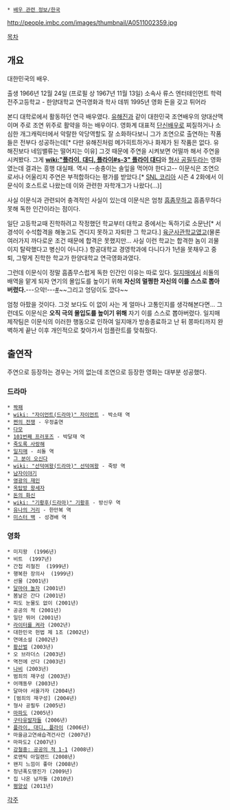  * [[배우 관련 정보/한국]]

http://people.imbc.com/images/thumbnail/A0511002359.jpg

[[목차]]
== 개요 ==
대한민국의 배우.

출생 1966년 12월 24일 (프로필 상 1967년 11월 13일)
소속사 류스 엔터테인먼트
학력 전주고등학교 - 한양대학교 연극영화과 학사
데뷔 1995년 영화 돈을 갖고 튀어라

본디 대학로에서 활동하던 연극 배우였다. [[유해진]]과 같이 대한민국 조연배우의 양대산맥이며 주로 조연 위주로 활약을 하는 배우이다. 영화계 대표적 [[단신]]배우로 찌질하거나 소심한 개그캐릭터에서 악랄한 악당역할도 잘 소화하다보니 그가 조연으로 출연하는 작품들은 전부다 성공하는데[* 다만 유해진처럼 메가히트하거나 화제가 된 작품은 없다. 유해진보다 네임밸류는 떨어지는 이유] 그것 때문에 주연을 시켜보면 어떨까 해서 주연을 시켜봤다. 그게  '''[[wiki:"플라이, 대디, 플라이#s-3" 플라이 대디]]'''와  [[형사 공필두]]라는 영화였는데 결과는 흥행 대실패. 역시 --송충이는 솔잎을 먹어야 한다고-- 이문식은 조연으로서나 어울리지 주연은 부적합하다는 평가를 받았다.[* [[SNL 코리아]] 시즌 4 2화에서 이문식이 호스트로 나왔는데 이와 관련한 자학개그가 나왔다(...)]

사실 이문식과 관련되어 충격적인 사실이 있는데 이문식은 엄청 [[흠좀무]]하고 흠좀무하다 못해 독한 인간이라는 점이다.

일단 고등학교때 진학하려고 작정했던 학교부터 대학교 중에서는 독하기로 소문난[* 서경석이 수석합격을 해놓고도 견디지 못하고 자퇴한 그 학교다.] [[육군사관학교]]였고(물론 여러가지 까다로운 조건 때문에 합격은 못했지만... 사실 이런 학교는 합격한 놈이 괴물이지 탈락했다고 병신이 아니다.) 항공대학교 경영학과에 다니다가 1년을 못채우고 중퇴, 그렇게 진학한 학교가 한양대학교 연극영화과였다.

그런데 이문식이 정말 흠좀무스럽게 독한 인간인 이유는 따로 있다. [[일지매]]에서 쇠돌의 배역을 맡게 되자 연기의 몰입도를 높이기 위해 '''자신의 멀쩡한 자신의 이를 스스로 뽑아버렸다.'''---으악!---[http://www.newsen.com/news_view.php?uid=200805281036351001 #]~~그리고 엉덩이도 깠다~~

엄청 아팠을 것이다. 그것 보다도 이 없이 사는 게 얼마나 고통인지를 생각해본다면... 그런데도 이문식은 '''오직 극의 몰입도를 높이기 위해''' 자기 이를 스스로 뽑아버렸다. 일지매 제작팀은 이문식의 이러한 행동으로 인하여 일지매가 방송종료하고 난 뒤 쫑파티까지 완벽하게 끝난 이후 개인적으로 찾아가서 임플란트를 맞춰줬다.

== 출연작 ==
주연으로 등장하는 경우는 거의 없는데 조연으로 등장한 영화는 대부분 성공했다.

=== 드라마 ===
 * [[짝패]]
 * [[wiki: "자이언트(드라마)" 자이언트]] - 박소태 역
 * [[쩐의 전쟁]] - 우정출연
 * [[다모]]
 * [[101번째 프러포즈]] - 박달재 역
 * [[죽도록 사랑해]]
 * [[일지매]] - 쇠돌 역
 * [[그 분이 오신다]]
 * [[wiki: "선덕여왕(드라마)" 선덕여왕]] - 죽방 역
 * [[남자이야기]]
 * [[영광의 재인]]
 * [[옥탑방 왕세자]]
 * [[돈의 화신]]
 * [[wiki: "기황후(드라마)" 기황후]] - 방신우 역
 * [[유나의 거리]] - 한만복 역
 * [[미스터 백]] - 성경배 역

=== 영화 ===
 * 미지왕  (1996년)
 * 비트  (1997년)
 * 간첩 리철진  (1999년)
 * 행복한 장의사  (1999년)
 * 선물 (2001년)
 * [[달마야 놀자]] (2001년)
 * 봄날은 간다 (2001년)
 * 피도 눈물도 없이 (2001년)
 * 공공의 적 (2001년)
 * 일단 뛰어 (2001년)
 * [[라이터를 켜라]] (2002년)
 * 대한민국 헌법 제 1조 (2002년)
 * 연애소설 (2002년)
 * [[황산벌]] (2003년)
 * 오 브라더스 (2003년)
 * 역전에 산다 (2003년)
 * [[나비]] (2003년)
 * 범죄의 재구성 (2003년)
 * 어깨동무 (2003년)
 * 달마야 서울가자 (2004년)
 * [범죄의 재구성] (2004년)
 * 형사 공필두 (2005년)
 * [[마파도]] (2005년)
 * [[구타유발자들]] (2006년)
 * [[플라이, 대디, 플라이]] (2006년)
 * 마을금고연쇄습격건사건 (2007년)
 * 마파도2 (2007년)
 * [[강철중: 공공의 적 1-1]] (2008년)
 * 로맨틱 아일랜드 (2008년)
 * 왠지 느낌이 좋아 (2008년)
 * 청년폭도맹진가 (2009년)
 * 집 나온 남자들 (2010년)
 * [[평양성]] (2011년)

[[각주]]
